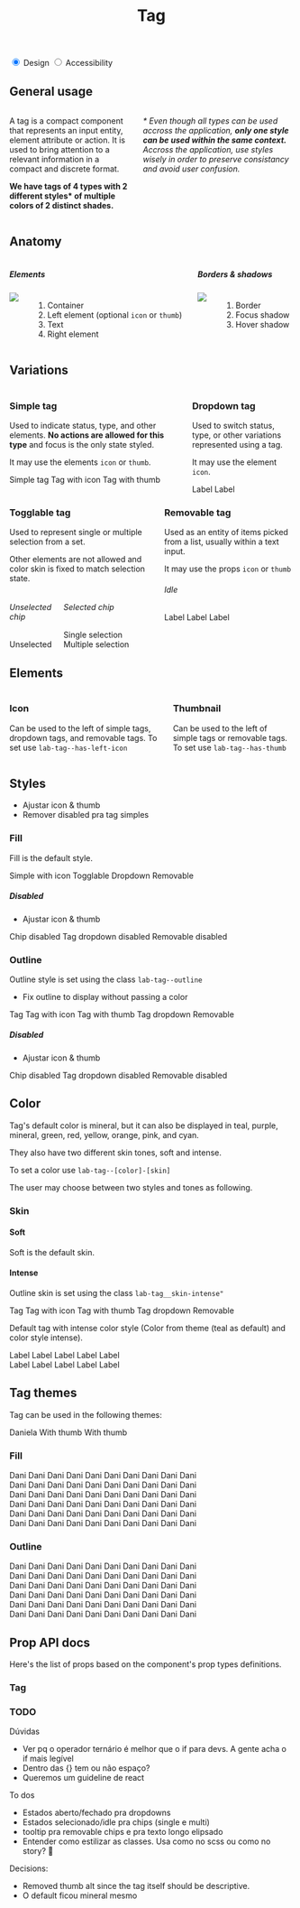 

<Meta title="Components | Tag" component={Tag} />

<header class="docs-title docs-title--with-tab">
  <div>
    <h1 class="docs-title__text">Tag</h1>
  </div>
</header>

<nav class="docs-content">
  <div class="simple-tab-wrapper"></div>
  <input class="simple-tab" type="radio" name="colors-tab" id="tab1" checked/>
  <label for="tab1">Design</label>

  <input class="simple-tab" type="radio" name="colors-tab" id="tab2" />
  <label for="tab2">Accessibility</label>
</nav>

<div class="simple-tab__content content1">
  <h2>General usage</h2>
  <div class="columns">
    <div class="column">
      <p>A tag is a compact component that represents an input entity, element attribute or action. It is used to bring attention to a relevant information in a compact and discrete format.</p> 
      <p><strong>We have tags of 4 types with 2 different styles* of multiple colors of 2 distinct shades.</strong></p>
    </div>
    <div class="column">
      <p><em>* Even though all types can be used accross the application, <strong>only one style can be used within the same context.</strong> Accross the application, use styles wisely in order to preserve consistancy and avoid user confusion.</em></p>
    </div>
  </div>
  <h2>Anatomy</h2>
  <div class="columns">
    <div class="column">
      <h5>Elements</h5>
      <div class="columns">
        <div class="column is-half">
          <img src="docs/tag/anatomy.png"/>
        </div>
        <div class="column is-half">
          <ol>
            <li>Container</li>
            <li>Left element (optional <code>icon</code> or <code>thumb</code>)</li>
            <li>Text</li>
            <li>Right element</li>
          </ol>
        </div>
      </div>
    </div>
    <div class="column">
      <h5>Borders & shadows</h5>
      <div class="columns">
        <div class="column is-half">
          <img src="docs/tag/borders.png"/>
        </div>
        <div class="column is-half">
          <ol>
            <li>Border</li>
            <li>Focus shadow</li>
            <li>Hover shadow</li>
          </ol>
        </div>
      </div>
    </div>
  </div>
  <h2>Variations</h2>
  <div>
    <div class="columns">
      <div class="column">
        <h3>Simple tag</h3>
        <p>Used to indicate status, type, and other elements. <strong>No actions are allowed for this type</strong> and focus is the only state styled.</p>
        <p>It may use the elements <code>icon</code> or <code>thumb</code>.</p>
        <span>
          <Tag>Simple tag</Tag>
          <Tag icon="calendar">Tag with icon</Tag>
          <Tag thumbSrc="https://avatars3.githubusercontent.com/u/1887591?s=400&u=ba45b6433752099210bf180b4448fb82e015c3a8&v=4">Tag with thumb</Tag>
        </span>
      </div>
      <div class="column">
        <h3>Dropdown tag</h3>
        <p>Used to switch status, type, or other variations represented using a tag.</p>
        <p>It may use the element <code>icon</code>.</p>
        <span>
          <Tag dropdown>Label</Tag>
          <Tag dropdown icon="calendar">Label</Tag>
        </span>
      </div>
    </div>
    <div class="columns">
      <div class="column">
        <h3>Togglable tag</h3>
        <p>Used to represent single or multiple selection from a set.</p>
        <p>Other elements are not allowed and color skin is fixed to match selection state.</p>
        <div class="columns">
          <div class="column">
            <h6>Unselected chip</h6>
            <Tag chip>Unselected</Tag>
          </div>
          <div class="column">
            <h6>Selected chip</h6>
            <Tag chipActive>Single selection</Tag>
            <Tag chipActiveMulti>Multiple selection</Tag>
          </div>
        </div>
      </div>
      <div class="column">
        <h3>Removable tag</h3>
        <p>Used as an entity of items picked from a list, usually within a text input.</p>
        <p>It may use the props <code>icon</code> or <code>thumb</code></p>
        <h6>Idle</h6>
        <Tag removable>Label</Tag>
        <span>
          <Tag removable icon="calendar">Label</Tag>
          <Tag removable thumbSrc="docs/tokens-spacing/10-spacing.png">Label</Tag>
        </span>
      </div>
    </div>
  </div>
</div>

## Elements

<div class="columns">
  <div class="column">
    <h3>Icon</h3>
    <p>Can be used to the left of simple tags, dropdown tags, and removable tags. To set use <code>lab-tag--has-left-icon</code></p>
  </div>
  <div class="column">
    <h3>Thumbnail</h3>
    <p>Can be used to the left of simple tags or removable tags. To set use <code>lab-tag--has-thumb</code></p>
  </div>
</div>

## Styles
- Ajustar icon & thumb
- Remover disabled pra tag simples

### Fill
Fill is the default style.

<Preview>
  <Story name="Fill sample simple">
    <Fragment>
      <Tag icon="calendar">Simple with icon</Tag>
      <Tag type="togglable">Togglable</Tag>
      <Tag dropdown>Dropdown</Tag>
      <Tag removable>Removable</Tag>
    </Fragment>
  </Story>
</Preview>

##### Disabled
- Ajustar icon & thumb

<Preview>
  <Story name="Disabled sample">
    <Fragment>
      <Tag chip disabled>Chip disabled</Tag>
      <Tag dropdown disabled>Tag dropdown disabled</Tag>
      <Tag removable disabled>Removable disabled</Tag>
    </Fragment>
  </Story>
</Preview>

### Outline
Outline style is set using the class `lab-tag--outline`

- Fix outline to display without passing a color

<Preview>
  <Story name="Outline fill">
    <Fragment>
      <Tag style="outline">Tag</Tag>
      <Tag style="outline" icon="calendar">Tag with icon</Tag>
      <Tag style="outline" thumbSrc="docs/tokens-spacing/10-spacing.png">Tag with thumb</Tag>
      <Tag style="outline" dropdown>Tag dropdown</Tag>
      <Tag style="outline" removable>Removable</Tag>
    </Fragment>
  </Story>
</Preview>

##### Disabled
- Ajustar icon & thumb

<Preview>
  <Story name="Disabled outline">
    <Fragment>
      <Tag style="outline" chip disabled>Chip disabled</Tag>
      <Tag style="outline" dropdown disabled>Tag dropdown disabled</Tag>
      <Tag style="outline" removable disabled>Removable disabled</Tag>
    </Fragment>
  </Story>
</Preview>

## Color
Tag's default color is mineral, but it can also be displayed in teal, purple, mineral, green, red, yellow, orange, pink, and cyan.

They also have two different skin tones, soft and intense.

To set a color use `lab-tag--[color]-[skin]`

The user may choose between two styles and tones as following.

### Skin

#### Soft
Soft is the default skin.

#### Intense
Outline skin is set using the class `lab-tag__skin-intense"`

<Preview>
  <Story name="Intense sample">
    <Fragment>
      <Tag>Tag</Tag>
      <Tag icon="calendar">Tag with icon</Tag>
      <Tag thumbSrc="docs/tokens-spacing/10-spacing.png">Tag with thumb</Tag>
      <Tag dropdown>Tag dropdown</Tag>
      <Tag removable>Removable</Tag>
    </Fragment>
  </Story>
</Preview>


Default tag with intense color style
(Color from theme (teal as default) and color style intense).

<Preview>
  <Story name="Intense Tag">
    <Fragment>
      <Tag colorStyle="intense">Label</Tag>
      <Tag colorStyle="intense" icon="calendar">Label</Tag>
      <Tag colorStyle="intense" dropdown>Label</Tag>
      <Tag colorStyle="intense" removable>Label</Tag>
      <Tag colorStyle="intense" thumbSrc="docs/tokens-spacing/10-spacing.png">Label</Tag>
      <br />
      <Tag colorStyle="intense" style="outline">Label</Tag>
      <Tag colorStyle="intense" style="outline" icon="calendar">Label</Tag>
      <Tag colorStyle="intense" dropdown style="outline">Label</Tag>
      <Tag colorStyle="intense" removable style="outline">Label</Tag>
      <Tag colorStyle="intense" style="outline" thumbSrc="docs/tokens-spacing/10-spacing.png">Label</Tag>
    </Fragment>
  </Story>
</Preview>

## Tag themes
Tag can be used in the following themes:

<Preview>
  <Story name="Sample Tag Themes">
    <Fragment>
      <Tag color="purple" style="outline">Daniela</Tag>
      <Tag thumbSrc="docs/tokens-spacing/10-spacing.png">With thumb</Tag>
      <Tag thumbSrc="docs/tokens-spacing/10-spacing.png" thumbAlt="">With thumb</Tag>
    </Fragment>
  </Story>
</Preview>

### Fill
<Preview>
  <Story name="Colors Fill">
    <Fragment>
      <Tag color="green">Dani</Tag>
      <Tag color="green" icon="calendar">Dani  </Tag>
      <Tag color="green" dropdown>Dani</Tag>
      <Tag color="green" removable>Dani</Tag>
      <Tag color="green" disabled>Dani</Tag>
      <Tag color="green" colorStyle="intense">Dani</Tag>
      <Tag color="green" icon="calendar" colorStyle="intense">Dani </Tag>
      <Tag color="green" colorStyle="intense" dropdown>Dani</Tag>
      <Tag color="green" colorStyle="intense" removable>Dani</Tag>
      <Tag color="green" colorStyle="intense" disabled>Dani</Tag>
      <br />
      <Tag color="red">Dani</Tag>
      <Tag color="red" icon="calendar">Dani  </Tag>
      <Tag color="red" dropdown>Dani</Tag>
      <Tag color="red" removable>Dani</Tag>
      <Tag color="red" disabled>Dani</Tag>
      <Tag color="red" colorStyle="intense">Dani</Tag>
      <Tag color="red" icon="calendar" colorStyle="intense">Dani </Tag>
      <Tag color="red" colorStyle="intense" dropdown>Dani</Tag>
      <Tag color="red" colorStyle="intense" removable>Dani</Tag>
      <Tag color="red" colorStyle="intense" disabled>Dani</Tag>
      <br/>
      <Tag color="yellow">Dani</Tag>
      <Tag color="yellow" icon="calendar">Dani </Tag>
      <Tag color="yellow" dropdown>Dani</Tag>
      <Tag color="yellow" removable>Dani</Tag>
      <Tag color="yellow" disabled>Dani</Tag>
      <Tag color="yellow" colorStyle="intense">Dani</Tag>
      <Tag color="yellow" icon="calendar" colorStyle="intense">Dani  </Tag>
      <Tag color="yellow" colorStyle="intense" dropdown>Dani</Tag>
      <Tag color="yellow" colorStyle="intense" removable>Dani</Tag>
      <Tag color="yellow" colorStyle="intense" disabled>Dani</Tag>
      <br />
      <Tag color="cyan">Dani</Tag>
      <Tag color="cyan" icon="calendar">Dani </Tag>
      <Tag color="cyan" dropdown>Dani</Tag>
      <Tag color="cyan" removable>Dani</Tag>
      <Tag color="cyan" disabled>Dani</Tag>
      <Tag color="cyan" colorStyle="intense">Dani</Tag>
      <Tag color="cyan" icon="calendar" colorStyle="intense">Dani  </Tag>
      <Tag color="cyan" colorStyle="intense" dropdown>Dani</Tag>
      <Tag color="cyan" colorStyle="intense" removable>Dani</Tag>
      <Tag color="cyan" colorStyle="intense" disabled>Dani</Tag>
      <br />
      <Tag color="orange">Dani</Tag>
      <Tag color="orange" icon="calendar">Dani </Tag>
      <Tag color="orange" dropdown>Dani</Tag>
      <Tag color="orange" removable>Dani</Tag>
      <Tag color="orange" disabled>Dani</Tag>
      <Tag color="orange" colorStyle="intense">Dani</Tag>
      <Tag color="orange" icon="calendar" colorStyle="intense">Dani  </Tag>
      <Tag color="orange" colorStyle="intense" dropdown>Dani</Tag>
      <Tag color="orange" colorStyle="intense" removable>Dani</Tag>
      <Tag color="orange" colorStyle="intense" disabled>Dani</Tag>
      <br />
      <Tag color="pink">Dani</Tag>
      <Tag color="pink" icon="calendar">Dani </Tag>
      <Tag color="pink" dropdown>Dani</Tag>
      <Tag color="pink" removable>Dani</Tag>
      <Tag color="pink" disabled>Dani</Tag>
      <Tag color="pink" colorStyle="intense">Dani</Tag>
      <Tag color="pink" icon="calendar" colorStyle="intense">Dani  </Tag>
      <Tag color="pink" colorStyle="intense" dropdown>Dani</Tag>
      <Tag color="pink" colorStyle="intense" removable>Dani</Tag>
      <Tag color="pink" colorStyle="intense" disabled>Dani</Tag>
    </Fragment>
  </Story>
</Preview>

### Outline
<Preview>
  <Story name="Colors Outline">
    <Fragment>
      <Tag style="outline" color="green">Dani</Tag>
      <Tag style="outline" color="green" icon="calendar">Dani  </Tag>
      <Tag style="outline" color="green" dropdown>Dani</Tag>
      <Tag style="outline" color="green" removable>Dani</Tag>
      <Tag style="outline" color="green" disabled>Dani</Tag>
      <Tag style="outline" color="green" colorStyle="intense">Dani</Tag>
      <Tag style="outline" color="green" icon="calendar" colorStyle="intense">Dani </Tag>
      <Tag style="outline" color="green" colorStyle="intense" dropdown>Dani</Tag>
      <Tag style="outline" color="green" colorStyle="intense" removable>Dani</Tag>
      <Tag style="outline" color="green" colorStyle="intense" disabled>Dani</Tag>
      <br />
      <Tag style="outline" color="red">Dani</Tag>
      <Tag style="outline" color="red" icon="calendar">Dani  </Tag>
      <Tag style="outline" color="red" dropdown>Dani</Tag>
      <Tag style="outline" color="red" removable>Dani</Tag>
      <Tag style="outline" color="red" disabled>Dani</Tag>
      <Tag style="outline" color="red" colorStyle="intense">Dani</Tag>
      <Tag style="outline" color="red" icon="calendar" colorStyle="intense">Dani </Tag>
      <Tag style="outline" color="red" colorStyle="intense" dropdown>Dani</Tag>
      <Tag style="outline" color="red" colorStyle="intense" removable>Dani</Tag>
      <Tag style="outline" color="red" colorStyle="intense" disabled>Dani</Tag>
      <br/>
      <Tag style="outline" color="yellow">Dani</Tag>
      <Tag style="outline" color="yellow" icon="calendar">Dani </Tag>
      <Tag style="outline" color="yellow" dropdown>Dani</Tag>
      <Tag style="outline" color="yellow" removable>Dani</Tag>
      <Tag style="outline" color="yellow" disabled>Dani</Tag>
      <Tag style="outline" color="yellow" colorStyle="intense">Dani</Tag>
      <Tag style="outline" color="yellow" icon="calendar" colorStyle="intense">Dani  </Tag>
      <Tag style="outline" color="yellow" colorStyle="intense" dropdown>Dani</Tag>
      <Tag style="outline" color="yellow" colorStyle="intense" removable>Dani</Tag>
      <Tag style="outline" color="yellow" colorStyle="intense" disabled>Dani</Tag>
      <br />
      <Tag style="outline" color="cyan">Dani</Tag>
      <Tag style="outline" color="cyan" icon="calendar">Dani </Tag>
      <Tag style="outline" color="cyan" dropdown>Dani</Tag>
      <Tag style="outline" color="cyan" removable>Dani</Tag>
      <Tag style="outline" color="cyan" disabled>Dani</Tag>
      <Tag style="outline" color="cyan" colorStyle="intense">Dani</Tag>
      <Tag style="outline" color="cyan" icon="calendar" colorStyle="intense">Dani  </Tag>
      <Tag style="outline" color="cyan" colorStyle="intense" dropdown>Dani</Tag>
      <Tag style="outline" color="cyan" colorStyle="intense" removable>Dani</Tag>
      <Tag style="outline" color="cyan" colorStyle="intense" disabled>Dani</Tag>
      <br />
      <Tag style="outline" color="orange">Dani</Tag>
      <Tag style="outline" color="orange" icon="calendar">Dani </Tag>
      <Tag style="outline" color="orange" dropdown>Dani</Tag>
      <Tag style="outline" color="orange" removable>Dani</Tag>
      <Tag style="outline" color="orange" disabled>Dani</Tag>
      <Tag style="outline" color="orange" colorStyle="intense">Dani</Tag>
      <Tag style="outline" color="orange" icon="calendar" colorStyle="intense">Dani  </Tag>
      <Tag style="outline" color="orange" colorStyle="intense" dropdown>Dani</Tag>
      <Tag style="outline" color="orange" colorStyle="intense" removable>Dani</Tag>
      <Tag style="outline" color="orange" colorStyle="intense" disabled>Dani</Tag>
      <br />
      <Tag style="outline" color="pink">Dani</Tag>
      <Tag style="outline" color="pink" icon="calendar">Dani </Tag>
      <Tag style="outline" color="pink" dropdown>Dani</Tag>
      <Tag style="outline" color="pink" removable>Dani</Tag>
      <Tag style="outline" color="pink" disabled>Dani</Tag>
      <Tag style="outline" color="pink" colorStyle="intense">Dani</Tag>
      <Tag style="outline" color="pink" icon="calendar" colorStyle="intense">Dani  </Tag>
      <Tag style="outline" color="pink" colorStyle="intense" dropdown>Dani</Tag>
      <Tag style="outline" color="pink" colorStyle="intense" removable>Dani</Tag>
      <Tag style="outline" color="pink" colorStyle="intense" disabled>Dani</Tag>
    </Fragment>
  </Story>
</Preview>

## Prop API docs

Here's the list of props based on the component's prop types definitions.
### Tag
<Props of={Tag} />


### TODO

Dúvidas
- Ver pq o operador ternário é melhor que o if para devs. A gente acha o if mais legível
- Dentro das {} tem ou não espaço?
- Queremos um guideline de react

To dos
- Estados aberto/fechado pra dropdowns
- Estados selecionado/idle pra chips (single e multi)
- tooltip pra removable chips e pra texto longo elipsado
- Entender como estilizar as classes. Usa como no scss ou como no story? :thinking:

Decisions:
- Removed thumb alt since the tag itself should be descriptive.
- O default ficou mineral mesmo